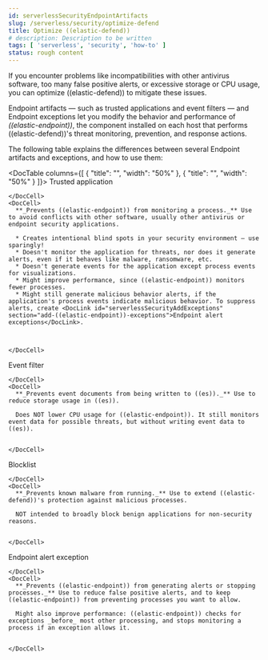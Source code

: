 ```yaml
---
id: serverlessSecurityEndpointArtifacts
slug: /serverless/security/optimize-defend
title: Optimize ((elastic-defend))
# description: Description to be written
tags: [ 'serverless', 'security', 'how-to' ]
status: rough content
---
```



<RoughContent />

<div id="endpoint-artifacts"></div>

If you encounter problems like incompatibilities with other antivirus software, too many false positive alerts, or excessive storage or CPU usage, you can optimize ((elastic-defend)) to mitigate these issues.

Endpoint artifacts — such as trusted applications and event filters — and Endpoint exceptions let you modify the behavior and performance of _((elastic-endpoint))_, the component installed on each host that performs ((elastic-defend))'s threat monitoring, prevention, and response actions.

The following table explains the differences between several Endpoint artifacts and exceptions, and how to use them:

<DocTable columns={[
  {
    "title": "",
    "width": "50%"
  },
  {
    "title": "",
    "width": "50%"
  }
]}>
  <DocRow>
    <DocCell>
      <DocLink id="serverlessSecurityTrustedAppsOv">Trusted application</DocLink>
      
    </DocCell>
    <DocCell>
      **_Prevents ((elastic-endpoint)) from monitoring a process._** Use to avoid conflicts with other software, usually other antivirus or endpoint security applications.
      
      * Creates intentional blind spots in your security environment — use sparingly!
      * Doesn't monitor the application for threats, nor does it generate alerts, even if it behaves like malware, ransomware, etc.
      * Doesn't generate events for the application except process events for visualizations.
      * Might improve performance, since ((elastic-endpoint)) monitors fewer processes.
      * Might still generate malicious behavior alerts, if the application's process events indicate malicious behavior. To suppress alerts, create <DocLink id="serverlessSecurityAddExceptions" section="add-((elastic-endpoint))-exceptions">Endpoint alert exceptions</DocLink>.

      
      
    </DocCell>
  </DocRow>
  <DocRow>
    <DocCell>
      <DocLink id="serverlessSecurityEventFilters">Event filter</DocLink>
      
    </DocCell>
    <DocCell>
      **_Prevents event documents from being written to ((es))._** Use to reduce storage usage in ((es)).
      
      Does NOT lower CPU usage for ((elastic-endpoint)). It still monitors event data for possible threats, but without writing event data to ((es)).
      
      
    </DocCell>
  </DocRow>
  <DocRow>
    <DocCell>
      <DocLink id="serverlessSecurityBlocklist">Blocklist</DocLink>
      
    </DocCell>
    <DocCell>
      **_Prevents known malware from running._** Use to extend ((elastic-defend))'s protection against malicious processes.
      
      NOT intended to broadly block benign applications for non-security reasons.
      
      
    </DocCell>
  </DocRow>
  <DocRow>
    <DocCell>
      <DocLink id="serverlessSecurityAddExceptions" section="add-((elastic-endpoint))-exceptions">Endpoint alert exception</DocLink>
      
    </DocCell>
    <DocCell>
      **_Prevents ((elastic-endpoint)) from generating alerts or stopping processes._** Use to reduce false positive alerts, and to keep ((elastic-endpoint)) from preventing processes you want to allow.
      
      Might also improve performance: ((elastic-endpoint)) checks for exceptions _before_ most other processing, and stops monitoring a process if an exception allows it.
      
      
    </DocCell>
  </DocRow>
</DocTable>
